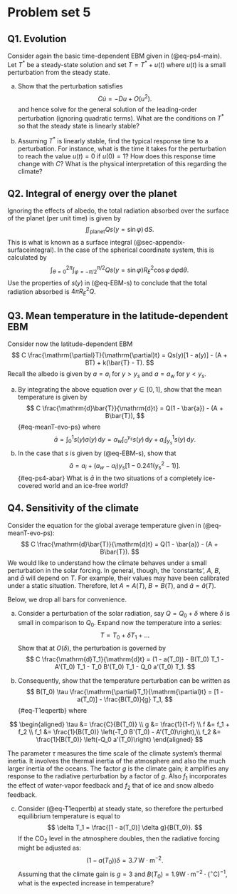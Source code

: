 # Problem set 5  {#sec-ps5}

<!-- :::{.callout-tip} -->
<!-- ## Note -->
<!-- This material has not yet been finalised and is still under construction. Once it is covered in lectures, this banner will be replaced. -->
<!-- ::: -->

## Q1. Evolution {.unnumbered}

Consider again the basic time-dependent EBM given in (@eq-ps4-main). Let $T^*$ be a steady-state solution and set $T = T^* + u(t)$ where $u(t)$ is a small perturbation from the steady state.

a. Show that the perturbation satisfies 
$$
C \dot{u} = -D u + O(u^2).
$$
and hence solve for the general solution of the leading-order perturbation (ignoring quadratic terms). What are the conditions on $T^*$ so that the steady state is linearly stable? 

b. Assuming $T^*$ is linearly stable, find the typical response time to a perturbation. For instance, what is the time it takes for the perturbation to reach the value $u(t) = 0$ if $u(0) = 1$? How does this response time change with $C$? What is the physical interpretation of this regarding the climate?  

## Q2. Integral of energy over the planet {.unnumbered}

Ignoring the effects of albedo, the total radiation absorbed over the surface of the planet (per unit time) is given by 
$$
\iint_{\text{planet}} Qs(y=\sin\varphi) \, \mathrm{d}S.
$$
This is what is known as a surface integral (@sec-appendix-surfaceintegral). In the case of the spherical coordinate system, this is calculated by 
$$
\int_{\theta=0}^{2\pi} \int_{\varphi = -\pi/2}^{\pi/2} Qs(y = \sin\varphi) R_E^2 \cos\varphi \, \mathrm{d}\varphi \mathrm{d}\theta.
$$
Use the properties of $s(y)$ in (@eq-EBM-s) to conclude that the total radiation absorbed is $4\pi R_E^2 Q$.

## Q3. Mean temperature in the latitude-dependent EBM {.unnumbered}

Consider now the latitude-dependent EBM 
$$
C \frac{\mathrm{\partial}T}{\mathrm{\partial}t} = Qs(y)[1 - a(y)] - (A + BT) + k(\bar{T} - T).
$$ 
Recall the albedo is given by $a = a_i$ for $y > y_s$ and $a = a_w$ for $y < y_s$. 

a. By integrating the above equation over $y \in [0, 1]$, show that the mean temperature is given by 
$$
C \frac{\mathrm{d}\bar{T}}{\mathrm{d}t} = Q(1 - \bar{a}) - (A + B\bar{T}),
$$ {#eq-meanT-evo-ps}
where 
$$
\bar{a} = \int_0^1 s(y) a(y) \, \mathrm{d}y = \alpha_w \int_0^{y_s} s(y) \, \mathrm{d}y + a_i \int_{y_s}^1 s(y) \, \mathrm{d}y.
$$
b. In the case that $s$ is given by (@eq-EBM-s), show that 
$$
\bar{a} = a_i + (a_w - a_i) y_s[1 - 0.241(y_s^2 - 1)].
$$ {#eq-ps4-abar}
What is $\bar{a}$ in the two situations of a completely ice-covered world and an ice-free world?


<!-- c. Using Python, plot a graph of the steady-state temperature, $T^*$, which satisfies -->
<!-- $$ -->
<!-- \bar{T}^* = \frac{Q(1 - \bar{a}) - A}{B}, -->
<!-- $$ {#eq-ps4-Tbar} -->
<!-- as a function of the ice line location, $y_s \in [0, 1]$.  -->

<!-- c. In the numerical code designed in lectures `ma30287/notebooks/lecture17-latitudeebm_newton.ipynb` we used numerical quadratic to determine $\bar{T}$. Experiment with a modest number of mesh points and verify how well the integration scheme compares with the exact solution shown above. -->


## Q4. Sensitivity of the climate {.unnumbered}

Consider the equation for the global average temperature given in (@eq-meanT-evo-ps):
$$
C \frac{\mathrm{d}\bar{T}}{\mathrm{d}t} = Q(1 - \bar{a}) - (A + B\bar{T}).
$$
We would like to understand how the climate behaves under a small perturbation in the solar forcing. In general, though, the 'constants', $A$, $B$, and $\bar{a}$ will depend on $T$. For example, their values may have been calibrated under a static situation. Therefore, let $A = A(T)$, $B = B(T)$, and $\bar{a} = \bar{a}(T)$.

Below, we drop all bars for convenience. 

a. Consider a perturbation of the solar radiation, say $Q = Q_0 + \delta$ where $\delta$ is small in comparison to $Q_0$. Expand now the temperature into a series: 
$$
T = T_0 + \delta T_1  + \ldots
$$ 
Show that at $O(\delta)$, the perturbation is governed by 
$$
C \frac{\mathrm{d}T_1}{\mathrm{d}t} = (1 - a(T_0)) - B(T_0) T_1 - A'(T_0) T_1 - T_0 B'(T_0) T_1 - Q_0 a'(T_0) T_1.
$$ 

b. Consequently, show that the temperature perturbation can be written as 
$$
B(T_0) \tau \frac{\mathrm{\partial}T_1}{\mathrm{\partial}t} = [1 - a(T_0)]  - \frac{B(T_0)}{g} T_1,
$$ {#eq-T1eqpertb}
where

$$
\begin{aligned}
\tau &= \frac{C}{B(T_0)} \\
g &= \frac{1}{1-f} \\
f &= f_1 + f_2 \\
f_1 &= \frac{1}{B(T_0)} \left(-T_0 B'(T_0) - A'(T_0)\right),\\
f_2 &= \frac{1}{B(T_0)} \left(-Q_0 a'(T_0)\right)
\end{aligned}
$$

The parameter $\tau$ measures the time scale of the climate system's thermal inertia. It involves the thermal inertia of the atmosphere and also the much larger inertia of the oceans. The factor $g$ is the climate gain; it amplifies any response to the radiative perturbation by a factor of $g$. Also $f_1$ incorporates the effect of water-vapor feedback and $f_2$ that of ice and snow albedo feedback. 

c. Consider (@eq-T1eqpertb) at steady state, so therefore the perturbed equilibrium temperature is equal to 
$$
\delta T_1 =  \frac{[1 - a(T_0)] \delta g}{B(T_0)}.
$$ 
If the CO~2~ level in the atmosphere doubles, then the radiative forcing might be adjusted as: 
$$
(1 - a(T_0)) \delta = 3.7 \,  \mathrm{W} \cdot \mathrm{m}^{-2}. 
$$ 
Assuming that the climate gain is $g = 3$ and $B(T_0) = 1.9 \mathrm{W} \cdot \mathrm{m}^{-2} \cdot ({}^\circ \mathrm{C})^{-1}$, what is the expected increase in temperature? 




<!--
1. Derive the advection-diffusion equation

2. Wine problem?


1. Develop asymptotic approximations of the steady state temperatures (three roots) in the limits of large and small $k$ in @eq-albedokaper.
 
 This problem set is on Stommel's box model and Zonal energy budget


* Verify the calculation of $A$, $D$, and $T$ in the stability calculation.
* Study the phase plane classification in order to classify the fixed points
* Implement a Newton-solving routine to study the bifurcation behaviour
* Implement an arclength continuation routine to study the bifurcation behavour
* Use perturbation theory in order to reduce the analysis
-->
